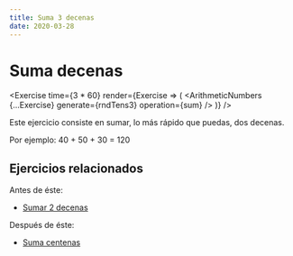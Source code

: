 ```yaml
---
title: Suma 3 decenas
date: 2020-03-28
---
```



# Suma decenas

<Exercise
  time={3 * 60}
  render={Exercise => (
    <ArithmeticNumbers {...Exercise} generate={rndTens3} operation={sum} />
  )}
/>

Este ejercicio consiste en sumar, lo más rápido que puedas, dos decenas.

Por ejemplo: 40 + 50 + 30 = 120

## Ejercicios relacionados

Antes de éste:

- [Sumar 2 decenas](/calculo-mental/suma-decenas)

Después de éste:

- [Suma centenas](/calculo-mental/suma-centenas)
